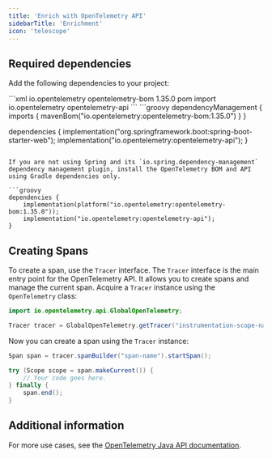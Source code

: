 ```yaml
---
title: 'Enrich with OpenTelemetry API'
sidebarTitle: 'Enrichment'
icon: 'telescope'
---
```



<EnrichmentIntro language='Java' />

## Required dependencies

Add the following dependencies to your project:

<Tabs>
<Tab title="Maven">
```xml
<project>
    <dependencyManagement>
        <dependencies>
            <dependency>
                <groupId>io.opentelemetry</groupId>
                <artifactId>opentelemetry-bom</artifactId>
                <version>1.35.0</version>
                <type>pom</type>
                <scope>import</scope>
            </dependency>
        </dependencies>
    </dependencyManagement>
    <dependencies>
        <dependency>
            <groupId>io.opentelemetry</groupId>
            <artifactId>opentelemetry-api</artifactId>
        </dependency>
    </dependencies>
</project>
```
</Tab>
<Tab title="Gradle">
```groovy
dependencyManagement {
    imports {
        mavenBom("io.opentelemetry:opentelemetry-bom:1.35.0")
    }
}

dependencies {
implementation("org.springframework.boot:spring-boot-starter-web");
implementation("io.opentelemetry:opentelemetry-api");
}

````

If you are not using Spring and its `io.spring.dependency-management` dependency management plugin, install the OpenTelemetry BOM and API using Gradle dependencies only.

```groovy
dependencies {
    implementation(platform("io.opentelemetry:opentelemetry-bom:1.35.0"));
    implementation("io.opentelemetry:opentelemetry-api");
}
````

</Tab>
</Tabs>

## Creating Spans

To create a span, use the `Tracer` interface. The `Tracer` interface is the main entry point for the OpenTelemetry API. It allows you to create spans and manage the current span.
Acquire a `Tracer` instance using the `OpenTelemetry` class:

```java
import io.opentelemetry.api.GlobalOpenTelemetry;

Tracer tracer = GlobalOpenTelemetry.getTracer("instrumentation-scope-name", "instrumentation-scope-version");
```

Now you can create a span using the `Tracer` instance:

```java
Span span = tracer.spanBuilder("span-name").startSpan();

try (Scope scope = span.makeCurrent()) {
    // Your code goes here.
} finally {
    span.end();
}
```

## Additional information

For more use cases, see the [OpenTelemetry Java API documentation](https://opentelemetry.io/docs/languages/java/instrumentation/#create-spans).
